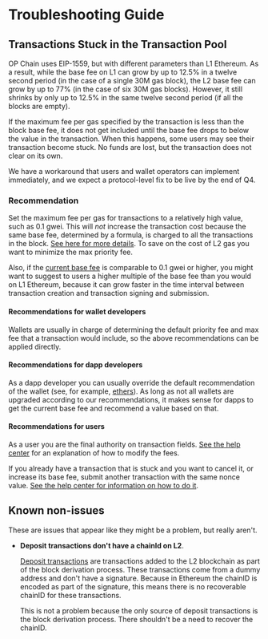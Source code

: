 # Troubleshooting Guide

## Transactions Stuck in the Transaction Pool

OP Chain uses EIP-1559, but with different parameters than L1 Ethereum.
As a result, while the base fee on L1 can grow by up to 12.5% in a twelve second period (in the case of a single 30M gas block), the L2 base fee can grow by up to 77% (in the case of six 30M gas blocks).
However, it still shrinks by only up to 12.5% in the same twelve second period (if all the blocks are empty).

If the maximum fee per gas specified by the transaction is less than the block base fee, it does not get included until the base fee drops to below the value in the transaction.
When this happens, some users may see their transaction become stuck. 
No funds are lost, but the transaction does not clear on its own. 

We have a workaround that users and wallet operators can implement immediately, and we expect a protocol-level fix to be live by the end of Q4.

### Recommendation

Set the maximum fee per gas for transactions to a relatively high value, such as 0.1 gwei. 
This will *not* increase the transaction cost because the same base fee, determined by a formula, is charged to all the transactions in the block. 
[See here for more details](/guides/wallet-developers/overview#base-fee).
To save on the cost of L2 gas you want to minimize the max priority fee.

Also, if the [current base fee](https://optimism.io/gas-tracker) is comparable to 0.1 gwei or higher, you might want to suggest to users a higher multiple of the base fee than you would on L1 Ethereum, because it can grow faster in the time interval between transaction creation and transaction signing and submission. 

#### Recommendations for wallet developers

Wallets are usually in charge of determining the default priority fee and max fee that a transaction would include, so the above recommendations can be applied directly.


#### Recommendations for dapp developers

As a dapp developer you can usually override the default recommendation of the wallet
(see, for example, [ethers](https://github.com/ethers-io/ethers.js/blob/v5.7/packages/contracts/lib/index.d.ts#L10-L11)). 
As long as not all wallets are upgraded according to our recommendations, it makes sense for dapps to get the current base fee and recommend a value based on that.


#### Recommendations for users

As a user you are the final authority on transaction fields.
[See the help center](https://help.optimism.io/hc/en-us/articles/16711400204315-Managing-the-gas-fees-that-make-up-the-L2-execution-fee) for an explanation of how to modify the fees.

If you already have a transaction that is stuck and you want to cancel it, or increase its base fee, submit another transaction with the same nonce value. 
[See the help center for information on how to do it](https://help.optimism.io/hc/en-us/articles/17045804513307-What-to-do-with-a-stuck-pending-transaction-).



## Known non-issues

These are issues that appear like they might be a problem, but really aren't.

- **Deposit transactions don't have a chainId on L2**.

  [Deposit transactions](https://github.com/ethereum-optimism/optimism/blob/65ec61dde94ffa93342728d324fecf474d228e1f/specs/deposits.md#the-deposited-transaction-type) are transactions added to the L2 blockchain as part of the block derivation process.
  These transactions come from a dummy address and don't have a signature.
  Because in Ethereum the chainID is encoded as part of the signature, this means there is no recoverable chainID for these transactions.

  This is not a problem because the only source of deposit transactions is the block derivation process. 
  There shouldn't be a need to recover the chainID.
